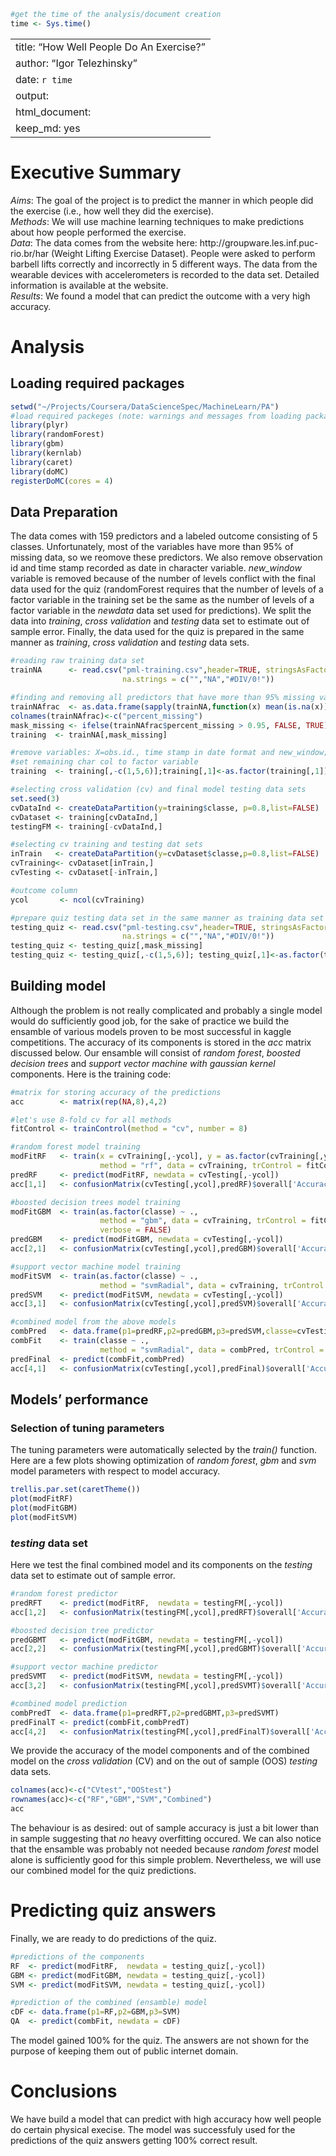 ```r
#get the time of the analysis/document creation
time <- Sys.time()
```
---
title: "How Well People Do An Exercise?"
author: "Igor Telezhinsky"
date: `r time`
output: 
  html_document: 
    keep_md: yes
---
# Executive Summary
*Aims*: The goal of the project is to predict the manner in which people did the exercise (i.e., how well they did the exercise).  
*Methods*: We will use machine learning techniques to make predictions about how people performed the exercise.  
*Data*: The data comes from the website here: http://groupware.les.inf.puc-rio.br/har (Weight Lifting Exercise Dataset). People were asked to perform barbell lifts correctly and incorrectly in 5 different ways. The data from the wearable devices with accelerometers is recorded to the data set. Detailed information is available at the website.  
*Results*: We found a model that can predict the outcome with a very high accuracy.

# Analysis
## Loading required packages 
```r
setwd("~/Projects/Coursera/DataScienceSpec/MachineLearn/PA")
#load required packeges (note: warnings and messages from loading packages are suppressed)
library(plyr)
library(randomForest)
library(gbm)
library(kernlab)
library(caret)
library(doMC)
registerDoMC(cores = 4)
```

## Data Preparation
The data comes with 159 predictors and a labeled outcome consisting of 5 classes. Unfortunately, most of the variables have more than 95% of missing data, so we reomove these predictors. We also remove observation id and time stamp recorded as date in character variable. *new_window* variable is removed because of the number of levels conflict with the final data used for the quiz (randomForest requires that the number of levels of a factor variable in the training set be the same as the number of levels of a factor variable in the *newdata* data set used for predictions). We split the data into *training*, *cross validation* and *testing* data set to estimate out of sample error. Finally, the data used for the quiz is prepared in the same manner as *training*, *cross validation* and *testing* data sets.

```r
#reading raw training data set 
trainNA      <- read.csv("pml-training.csv",header=TRUE, stringsAsFactors = FALSE, 
                         na.strings = c("","NA","#DIV/0!"))

#finding and removing all predictors that have more than 95% missing values
trainNAfrac  <- as.data.frame(sapply(trainNA,function(x) mean(is.na(x))))
colnames(trainNAfrac)<-c("percent_missing")
mask_missing <- ifelse(trainNAfrac$percent_missing > 0.95, FALSE, TRUE)
training  <- trainNA[,mask_missing]

#remove variables: X=obs.id., time stamp in date format and new_window;
#set remaining char col to factor variable
training  <- training[,-c(1,5,6)];training[,1]<-as.factor(training[,1])

#selecting cross validation (cv) and final model testing data sets
set.seed(3)
cvDataInd <- createDataPartition(y=training$classe, p=0.8,list=FALSE)
cvDataset <- training[cvDataInd,]
testingFM <- training[-cvDataInd,]

#selecting cv training and testing dat sets
inTrain   <- createDataPartition(y=cvDataset$classe,p=0.8,list=FALSE)
cvTraining<- cvDataset[inTrain,]
cvTesting <- cvDataset[-inTrain,]

#outcome column
ycol       <- ncol(cvTraining)

#prepare quiz testing data set in the same manner as training data set
testing_quiz <- read.csv("pml-testing.csv",header=TRUE, stringsAsFactors = FALSE,
                         na.strings = c("","NA","#DIV/0!"))
testing_quiz <- testing_quiz[,mask_missing]
testing_quiz <- testing_quiz[,-c(1,5,6)]; testing_quiz[,1]<-as.factor(testing_quiz[,1])
```

## Building model

Although the problem is not really complicated and probably a single model would do sufficiently good job, for the sake of practice we build the ensamble of various models proven to be most successful in kaggle competitions. The accuracy of its components is stored in the *acc* matrix discussed below. Our ensamble will consist of *random forest*, *boosted decision trees* and *support vector machine with gaussian kernel* components. Here is the training code:

```r
#matrix for storing accuracy of the predictions
acc        <- matrix(rep(NA,8),4,2)

#let's use 8-fold cv for all methods 
fitControl <- trainControl(method = "cv", number = 8)

#random forest model training
modFitRF   <- train(x = cvTraining[,-ycol], y = as.factor(cvTraining[,ycol]), 
                    method = "rf", data = cvTraining, trControl = fitControl)
predRF     <- predict(modFitRF, newdata = cvTesting[,-ycol])
acc[1,1]   <- confusionMatrix(cvTesting[,ycol],predRF)$overall['Accuracy']

#boosted decision trees model training
modFitGBM  <- train(as.factor(classe) ~ ., 
                    method = "gbm", data = cvTraining, trControl = fitControl, 
                    verbose = FALSE)
predGBM    <- predict(modFitGBM, newdata = cvTesting[,-ycol])
acc[2,1]   <- confusionMatrix(cvTesting[,ycol],predGBM)$overall['Accuracy']

#support vector machine model training
modFitSVM  <- train(as.factor(classe) ~ ., 
                    method = "svmRadial", data = cvTraining, trControl = fitControl)
predSVM    <- predict(modFitSVM, newdata = cvTesting[,-ycol])
acc[3,1]   <- confusionMatrix(cvTesting[,ycol],predSVM)$overall['Accuracy']

#combined model from the above models
combPred   <- data.frame(p1=predRF,p2=predGBM,p3=predSVM,classe=cvTesting$classe)
combFit    <- train(classe ~ ., 
                    method = "svmRadial", data = combPred, trControl = fitControl)
predFinal  <- predict(combFit,combPred)
acc[4,1]   <- confusionMatrix(cvTesting[,ycol],predFinal)$overall['Accuracy']
```

## Models' performance
### Selection of tuning parameters

The tuning parameters were automatically selected by the *train()* function. Here are a few plots showing optimization of *random forest*, *gbm* and *svm* model parameters with respect to model accuracy.

```r
trellis.par.set(caretTheme())
plot(modFitRF)
plot(modFitGBM)
plot(modFitSVM)
```

### *testing* data set

Here we test the final combined model and its components on the *testing* data set to estimate out of sample error.  
```r
#random forest predictor
predRFT    <- predict(modFitRF,  newdata = testingFM[,-ycol])
acc[1,2]   <- confusionMatrix(testingFM[,ycol],predRFT)$overall['Accuracy']

#boosted decision tree predictor
predGBMT   <- predict(modFitGBM, newdata = testingFM[,-ycol])
acc[2,2]   <- confusionMatrix(testingFM[,ycol],predGBMT)$overall['Accuracy']

#support vector machine predictor
predSVMT   <- predict(modFitSVM, newdata = testingFM[,-ycol])
acc[3,2]   <- confusionMatrix(testingFM[,ycol],predSVMT)$overall['Accuracy']

#combined model prediction
combPredT  <- data.frame(p1=predRFT,p2=predGBMT,p3=predSVMT)
predFinalT <- predict(combFit,combPredT)
acc[4,2]   <- confusionMatrix(testingFM[,ycol],predFinalT)$overall['Accuracy']
```

We provide the accuracy of the model components and of the combined model on the *cross validation* (CV) and on the out of sample (OOS) *testing* data sets. 

```r
colnames(acc)<-c("CVtest","OOStest")
rownames(acc)<-c("RF","GBM","SVM","Combined")
acc
```

The behaviour is as desired: out of sample accuracy is just a bit lower than in sample suggesting that *no* heavy overfitting occured. We can also notice that the ensamble was probably not needed because *random forest* model alone is sufficiently good for this simple problem. Nevertheless, we will use our combined model for the quiz predictions. 

# Predicting quiz answers
Finally, we are ready to do predictions of the quiz.
```r
#predictions of the components
RF  <- predict(modFitRF,  newdata = testing_quiz[,-ycol])
GBM <- predict(modFitGBM, newdata = testing_quiz[,-ycol])
SVM <- predict(modFitSVM, newdata = testing_quiz[,-ycol])

#prediction of the combined (ensamble) model
cDF <- data.frame(p1=RF,p2=GBM,p3=SVM)
QA  <- predict(combFit, newdata = cDF)
```
The model gained 100% for the quiz. The answers are not shown for the purpose of keeping them out of public internet domain.

# Conclusions
We have build a model that can predict with high accuracy how well people do certain physical execise. The model was successfuly used for the predictions of the quiz answers getting 100% correct result.